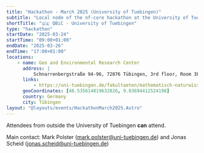 ```yaml
---
title: "Hackathon - March 2025 (University of Tuebingen)"
subtitle: "Local node of the nf-core hackathon at the University of Tuebingen, Tuebingen, Germany"
shortTitle: "🇩🇪 QBiC - University of Tuebingen"
type: "hackathon"
startDate: "2025-03-24"
startTime: "09:00+01:00"
endDate: "2025-03-26"
endTime: "17:00+01:00"
locations:
    - name: Geo and Environmental Research Center
      address: |
          Schnarrenbergstraße 94-96, 72076 Tübingen, 3rd floor, Room 3F03
      links:
          - https://uni-tuebingen.de/fakultaeten/mathematisch-naturwissenschaftliche-fakultaet/fachbereiche/geowissenschaften/fachbereich/standorte/geo-und-umweltforschungszentrum-guz
      geoCoordinates: [48.535614819632826, 9.03694412524198]
      country: Germany
      city: Tübingen
layout: "@layouts/events/HackathonMarch2025.Astro"
---
```


Attendees from outside the University of Tuebingen **can** attend.

Main contact: Mark Polster ([mark.polster@uni-tuebingen.de](mailto:mark.polster@uni-tuebingen.de)) and Jonas Scheid ([jonas.scheid@uni-tuebingen.de](mailto:jonas.scheid@uni-tuebingen.de))
